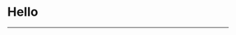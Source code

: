 
<Meta title="My Voca Storybook" />

<div className="sb-container">
    <h1>Hello</h1>
    <hr />
</div>

<style>
    {`
    .sb-container {
      margin-bottom: 48px;
    }

    .sb-section {
      width: 100%;
      display: flex;
      flex-direction: row;
      gap: 20px;
    }
  `}
</style>
